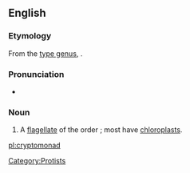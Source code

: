 ==English==
{{wikispecies|Cryptomonadidae}}
===Etymology===

From the [[type genus]], {{taxlink|Cryptomonas|genus}}.

===Pronunciation===

*{{IPA|/kɹɪptoʊˈmoʊnæd/}}

===Noun===
{{en-noun}}
{{wikipedia}}

# {{context|biology|lang=en}} A [[flagellate]] of the order {{taxlink|Cryptomonadales|order}}; most have [[chloroplast]]s.

[[Category:Protists]]

[[pl:cryptomonad]]